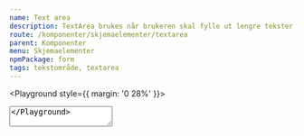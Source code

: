 ```yaml
---
name: Text area
description: TextArea brukes når brukeren skal fylle ut lengre tekster, som et avsnitt eller to.
route: /komponenter/skjemaelementer/textarea
parent: Komponenter
menu: Skjemaelementer
npmPackage: form
tags: tekstområde, textarea
---
```



<PageHeader />

<Playground style={{ margin: '0 28%' }}>
  <TextArea label="Hva vil du fortelle oss?" />
</Playground>

## Komponenter

### TextArea

<ImportStatement imports="TextArea" />
<Props of={TextArea} />

## Retningslinjer for bruk

Text areas er lange tekstfelt som lar brukeren skrive tekst over flere linjer. Tekstfeltet kan justeres i høyden. Bør benyttes med label og eventuelt variant-stiler og validering fra Input Groups. Hvis tekststyling er nødvendig, bruk Rich Text Editor for å støtte dette.

<div>
  For tekst som er på en enkelt linje og som ikke overskrider lengden på
  tekstfeltet, bruk heller{' '}
  <LinkText as={Link} to="/komponenter/skjemaelementer/textfield">
    Text Fields
  </LinkText>
  .
</div>
